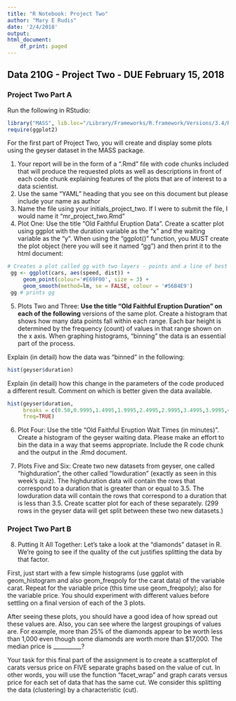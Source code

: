 ```yaml
---
title: "R Notebook: Project Two"
author: "Mary E Rudis"
date: '2/4/2018'
output: 
html_document:
    df_print: paged
---
```


## Data 210G - Project Two - DUE February 15, 2018

### Project Two Part A

Run the following in RStudio:

```r
library("MASS", lib.loc="/Library/Frameworks/R.framework/Versions/3.4/Resources/library")
require(ggplot2)
```

For the first part of Project Two, you will create and display some plots using the geyser dataset in the MASS package.

1) Your report will be in the form of a ".Rmd" file with code chunks included that will produce the requested plots as well as descriptions in front of each code chunk explaining features of the plots that are of interest to a data scientist.
2) Use the same "YAML" heading that you see on this document but please include your name as author
3) Name the file using your initials_project_two. If I were to submit the file, I would name it "mr_project_two.Rmd"
4) Plot One: Use the title "Old Faithful Eruption Data". Create a scatter plot using ggplot with the duration variable as the "x" and the waiting variable as the "y". When using the "ggplot()" function, you MUST create the plot object (here you will see it named "gg") and then print it to the html document:

```r
# Creates a plot called gg with two layers - points and a line of best fit
 gg <- ggplot(cars, aes(speed, dist)) +
     geom_point(colour='#E69F00', size = 3) +
     geom_smooth(method=lm, se = FALSE, colour = '#56B4E9')
 gg # prints gg
```

5) Plots Two and Three: <b>Use the title "Old Faithful Eruption Duration" on each of the following</b> versions of the same plot. Create a histogram that shows how many data points fall within each range. Each bar height is determined by the frequency (count) of values in that range shown on the x axis. When graphing histograms, "binning" the data is an essential part of the process.

Explain (in detail) how the data was "binned" in the following:

```r
hist(geyser$duration)
```

Explain (in detail) how this change in the parameters of the code produced a different result. Comment on which is better given the data available.

```r
hist(geyser$duration, 
     breaks = c(0.50,0.9995,1.4995,1.9995,2.4995,2.9995,3.4995,3.9995,4.4995,4.9995,5.4995), 
     freq=TRUE)
```

6) Plot Four: Use the title "Old Faithful Eruption Wait Times (in minutes)". Create a histogram of the geyser waiting data. Please make an effort to bin the data in a way that seems appropriate. Include the R code chunk and the output in the .Rmd document.

7) Plots Five and Six: Create two new datasets from geyser, one called "highduration", the other called "lowduration" (exactly as seen in this week's quiz). The highduration data will contain the rows that correspond to a duration that is greater than or equal to 3.5. The lowduration data will contain the rows that correspond to a duration that is less than 3.5. Create  scatter plot for each of these separately. (299 rows in the geyser data will get split between these two new datasets.)

### Project Two Part B

8) Putting It All Together: Let's take a look at the "diamonds" dataset in R. We're going to see if the quality of the cut justifies splitting the data by that factor.

First, just start with a few simple histograms (use ggplot with geom_histogram and also geom_freqpoly for the carat data) of the variable carat. Repeat for the variable price (this time use geom_freqpoly); also for the variable price. You should experiment with different values before settling on a final version of each of the 3 plots.

After seeing these plots, you should have a good idea of how spread out these values are.
Also, you can see where the largest groupings of values are. For example, more than 25% of the diamonds appear to be worth less than 1,000 even though some diamonds are worth more than $17,000. The median price is __________?

Your task for this final part of the assignment is to create a scatterplot of carats versus price on FIVE separate graphs based on the value of cut. In other words, you will use the function "facet_wrap" and graph carats versus price for each set of data that has the same cut. We consider this splitting the data (clustering) by a characteristic (cut). 

